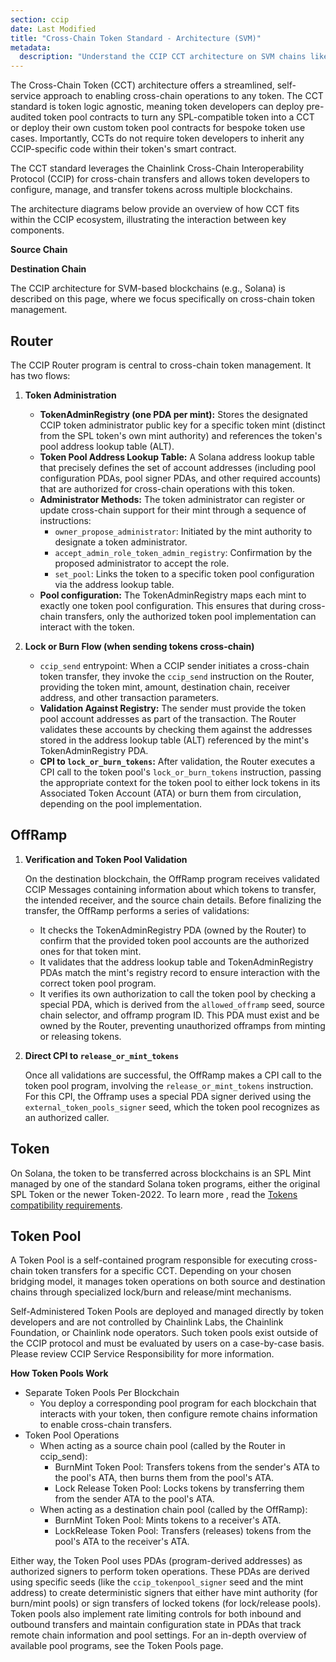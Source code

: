 ```yaml
---
section: ccip
date: Last Modified
title: "Cross-Chain Token Standard - Architecture (SVM)"
metadata:
  description: "Understand the CCIP CCT architecture on SVM chains like Solana. Learn how Router, OffRamp, Token, and Token Pool programs interact for cross-chain transfers."
---
```



The Cross-Chain Token (CCT) architecture offers a streamlined, self-service approach to enabling cross-chain operations to any token. The CCT standard is token logic agnostic, meaning token developers can deploy pre-audited token pool contracts to turn any SPL-compatible token into a CCT or deploy their own custom token pool contracts for bespoke token use cases. Importantly, CCTs do not require token developers to inherit any CCIP-specific code within their token's smart contract.

The CCT standard leverages the Chainlink Cross-Chain Interoperability Protocol (CCIP) for cross-chain transfers and allows token developers to configure, manage, and transfer tokens across multiple blockchains.

The architecture diagrams below provide an overview of how CCT fits within the CCIP ecosystem, illustrating the interaction between key components.

**Source Chain**

<ClickToZoom
  src="/images/ccip/concepts/architecture/ccip-svm-source-chain.jpg"
  alt="Cross-Chain Token Standard - Architecture (EVM)"
/>

**Destination Chain**

<ClickToZoom
  src="/images/ccip/concepts/architecture/ccip-svm-destination-chain.jpg"
  alt="Cross-Chain Token Standard - Architecture (EVM)"
/>

The CCIP architecture for SVM-based blockchains (e.g., Solana) is described on this page, where we focus specifically on cross-chain token management.

## Router

The CCIP Router program is central to cross-chain token management. It has two flows:

1. **Token Administration**

   - **TokenAdminRegistry (one PDA per mint):** Stores the designated CCIP token administrator public key for a specific token mint (distinct from the SPL token's own mint authority) and references the token's pool address lookup table (ALT).
   - **Token Pool Address Lookup Table:** A Solana address lookup table that precisely defines the set of account addresses (including pool configuration PDAs, pool signer PDAs, and other required accounts) that are authorized for cross-chain operations with this token.
   - **Administrator Methods:** The token administrator can register or update cross-chain support for their mint through a sequence of instructions:
     - `owner_propose_administrator`: Initiated by the mint authority to designate a token administrator.
     - `accept_admin_role_token_admin_registry`: Confirmation by the proposed administrator to accept the role.
     - `set_pool`: Links the token to a specific token pool configuration via the address lookup table.
   - **Pool configuration:** The TokenAdminRegistry maps each mint to exactly one token pool configuration. This ensures that during cross-chain transfers, only the authorized token pool implementation can interact with the token.

1. **Lock or Burn Flow (when sending tokens cross-chain)**

   - `ccip_send` entrypoint: When a CCIP sender initiates a cross-chain token transfer, they invoke the `ccip_send` instruction on the Router, providing the token mint, amount, destination chain, receiver address, and other transaction parameters.
   - **Validation Against Registry:** The sender must provide the token pool account addresses as part of the transaction. The Router validates these accounts by checking them against the addresses stored in the address lookup table (ALT) referenced by the mint's TokenAdminRegistry PDA.
   - **CPI to `lock_or_burn_tokens`:** After validation, the Router executes a CPI call to the token pool's `lock_or_burn_tokens` instruction, passing the appropriate context for the token pool to either lock tokens in its Associated Token Account (ATA) or burn them from circulation, depending on the pool implementation.

## OffRamp

1. **Verification and Token Pool Validation**

   On the destination blockchain, the OffRamp program receives validated CCIP Messages containing information about which tokens to transfer, the intended receiver, and the source chain details. Before finalizing the transfer, the OffRamp performs a series of validations:

   - It checks the TokenAdminRegistry PDA (owned by the Router) to confirm that the provided token pool accounts are the authorized ones for that token mint.
   - It validates that the address lookup table and TokenAdminRegistry PDAs match the mint's registry record to ensure interaction with the correct token pool program.
   - It verifies its own authorization to call the token pool by checking a special PDA, which is derived from the `allowed_offramp` seed, source chain selector, and offramp program ID. This PDA must exist and be owned by the Router, preventing unauthorized offramps from minting or releasing tokens.

1. **Direct CPI to `release_or_mint_tokens`**

   Once all validations are successful, the OffRamp makes a CPI call to the token pool program, involving the `release_or_mint_tokens` instruction.
   For this CPI, the Offramp uses a special PDA signer derived using the `external_token_pools_signer` seed, which the token pool recognizes as an authorized caller.

## Token

On Solana, the token to be transferred across blockchains is an SPL Mint managed by one of the standard Solana token programs, either the original SPL Token or the newer Token-2022.
To learn more , read the [Tokens compatibility requirements](/ccip/concepts/cross-chain-token/svm/tokens#compatibility).

## Token Pool

A Token Pool is a self-contained program responsible for executing cross-chain token transfers for a specific CCT. Depending on your chosen bridging model, it manages token operations on both source and destination chains through specialized lock/burn and release/mint mechanisms.

<Aside type="caution" title="Token Pool Ownership">
  Self-Administered Token Pools are deployed and managed directly by token developers and are not controlled by
  Chainlink Labs, the Chainlink Foundation, or Chainlink node operators. Such token pools exist outside of the CCIP
  protocol and must be evaluated by users on a case-by-case basis. Please review CCIP Service Responsibility for more
  information.
</Aside>

**How Token Pools Work**

- Separate Token Pools Per Blockchain
  - You deploy a corresponding pool program for each blockchain that interacts with your token, then configure remote chains information to enable cross-chain transfers.
- Token Pool Operations
  - When acting as a source chain pool (called by the Router in ccip_send):
    - BurnMint Token Pool: Transfers tokens from the sender's ATA to the pool's ATA, then burns them from the pool's ATA.
    - Lock Release Token Pool: Locks tokens by transferring them from the sender ATA to the pool's ATA.
  - When acting as a destination chain pool (called by the OffRamp):
    - BurnMint Token Pool: Mints tokens to a receiver's ATA.
    - LockRelease Token Pool: Transfers (releases) tokens from the pool's ATA to the receiver's ATA.

Either way, the Token Pool uses PDAs (program-derived addresses) as authorized signers to perform token operations. These PDAs are derived using specific seeds (like the `ccip_tokenpool_signer` seed and the mint address) to create deterministic signers that either have mint authority (for burn/mint pools) or sign transfers of locked tokens (for lock/release pools).
Token pools also implement rate limiting controls for both inbound and outbound transfers and maintain configuration state in PDAs that track remote chain information and pool settings.
For an in-depth overview of available pool programs, see the Token Pools page.
